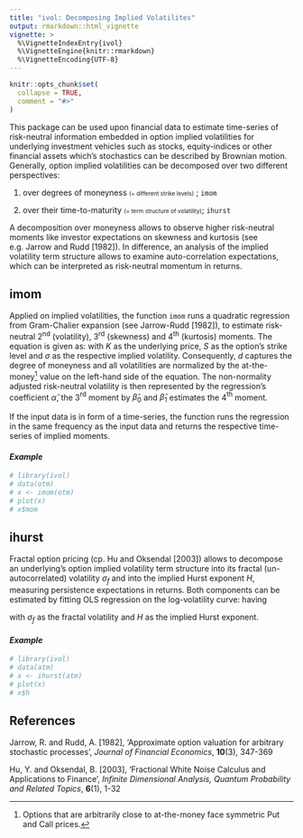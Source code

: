 ---
title: "ivol: Decomposing Implied Volatilites"
output: rmarkdown::html_vignette
vignette: >
  %\VignetteIndexEntry{ivol}
  %\VignetteEngine{knitr::rmarkdown}
  %\VignetteEncoding{UTF-8}
---

```{r, include = FALSE}
knitr::opts_chunk$set(
  collapse = TRUE,
  comment = "#>"
)
```

This package can be used upon financial data to estimate time-series of risk-neutral information embedded in option implied volatilities for underlying investment vehicles such as stocks, equity-indices or other financial assets which's stochastics can be described by Brownian motion. Generally, option implied volatilities can be decomposed over two different perspectives: 

1. over degrees of moneyness <font size="1"> (= different strike levels)</font> ; `imom`
    
2. over their time-to-maturity <font size="1"> (= term structure of volatility)</font>; `ihurst` 
  
A decomposition over moneyness allows to observe higher risk-neutral moments like investor expectations on skewness and kurtosis (see e.g. Jarrow and Rudd [1982]). In difference, an analysis of the implied volatility term structure allows to examine auto-correlation expectations, which can be interpreted as risk-neutral momentum in returns.  

## imom

Applied on implied volatilities, the function `imom` runs a quadratic regression from Gram-Chalier expansion (see Jarrow-Rudd [1982]), to estimate risk-neutral 2$^\text{nd}$ (volatility), 3$^\text{rd}$ (skewness) and 4$^\text{th}$ (kurtosis) moments. The equation is given as:
\begin{equation}
  \frac{\sigma(d)}{\sigma_{ATM}}=\hat{\alpha} + \hat{\beta}_0 \, \frac{d}{3!} + \hat{\beta}_1 \, \frac{d^2}{4!}, \qquad d = \frac{\ln K/S}{\sigma \, \sqrt{\tau}}
\end{equation}
with $K$ as the underlying price, $S$ as the option's strike level and $\sigma$ as the respective implied volatility. Consequently, $d$ captures the degree of moneyness and all volatilities are normalized by the at-the-money[^1] value on the left-hand side of the equation. The non-normality adjusted risk-neutral volatility is then represented by the regression's coefficient $\hat{\alpha}$, the 3$^\text{rd}$ moment by $\hat{\beta}_0$ and $\hat{\beta}_1$ estimates the 4$^\text{th}$ moment.

If the input data is in form of a time-series, the function runs the regression in the same frequency as the input data and returns the respective time-series of implied moments.


[^1]: Options that are arbitrarily close to at-the-money face symmetric Put and Call prices. 

#### *Example*

```{r}
# library(ivol)
# data(otm)
# x <- imom(otm)
# plot(x)
# x$mom

```


## ihurst

Fractal option pricing (cp. Hu and Oksendal [2003]) allows to decompose an underlying's option implied volatility term structure into its fractal (un-autocorrelated) volatility $\sigma_f$ and into the implied Hurst exponent $H$, measuring persistence expectations in returns. Both components can be estimated by fitting OLS regression on the log-volatility curve:
\begin{equation}
  \ln \sigma(\tau) = \hat{\alpha} + \hat{\beta} \, \ln \tau
\end{equation}
having 
\begin{equation}
  \hat{\alpha} = \exp{\sigma_f} \quad \text{and} \quad \hat{\beta} = H-0.5
\end{equation}

with $\sigma_f$ as the fractal volatility and $H$ as the implied Hurst exponent.

#### *Example*

```{r}
# library(ivol)
# data(atm)
# x <- ihurst(atm)
# plot(x)
# x$h
```


## References
Jarrow, R. and Rudd, A. [1982], 'Approximate option valuation for arbitrary stochastic processes', *Journal of Financial Economics*, **10**(3), 347-369

Hu, Y. and Oksendal, B. [2003], 'Fractional White Noise Calculus and Applications to Finance', *Infinite Dimensional Analysis, Quantum Probability and Related Topics*, **6**(1), 1-32

